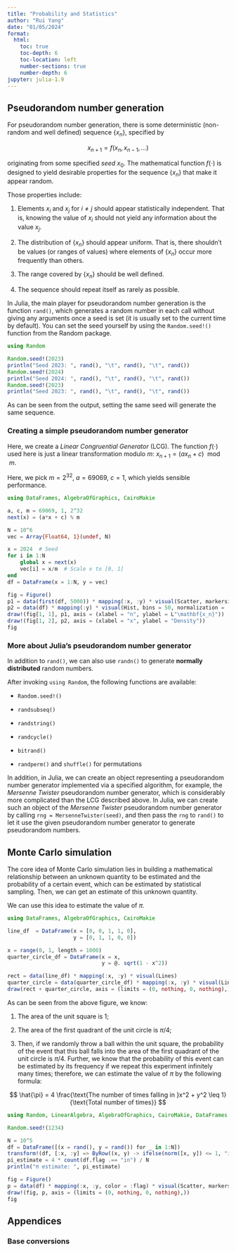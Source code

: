 ```yaml
---
title: "Probability and Statistics"
author: "Rui Yang"
date: "01/05/2024"
format:
  html:
    toc: true
    toc-depth: 6
    toc-location: left
    number-sections: true
    number-depth: 6
jupyter: julia-1.9
---
```


## Pseudorandom number generation

For pseudorandom number generation, there is some deterministic (non-random and well defined) sequence $\{x_n\}$, specified by

$$
x_{n+1} = f(x_n, x_{n-1}, ...)
$$

originating from some specified *seed* $x_0$. The mathematical function $f(\cdot)$ is designed to yield desirable properties for the sequence $\{x_n\}$ that make it appear random.

Those properties include:

1.  Elements $x_i$ and $x_j$ for $i \neq j$ should appear statistically independent. That is, knowing the value of $x_i$ should not yield any information about the value $x_j$.

2.  The distribution of $\{x_n\}$ should appear uniform. That is, there shouldn't be values (or ranges of values) where elements of $\{x_n\}$ occur more frequently than others.

3.  The range covered by $\{x_n\}$ should be well defined.

4.  The sequence should repeat itself as rarely as possible.

In Julia, the main player for pseudorandom number generation is the function `rand()`, which generates a random number in each call without giving any arguments once a seed is set (it is usually set to the current time by default). You can set the seed yourself by using the `Random.seed!()` function from the Random package.

```julia
using Random

Random.seed!(2023)
println("Seed 2023: ", rand(), "\t", rand(), "\t", rand())
Random.seed!(2024)
println("Seed 2024: ", rand(), "\t", rand(), "\t", rand())
Random.seed!(2023)
println("Seed 2023: ", rand(), "\t", rand(), "\t", rand())
```

As can be seen from the output, setting the same seed will generate the same sequence.

### Creating a simple pseudorandom number generator

Here, we create a *Linear Congruential Generator* (LCG). The function $f(\cdot)$ used here is just a linear transformation modulo $m$: $x_{n+1} = (ax_n + c) \mod m$.

Here, we pick $m = 2^{32}$, $a = 69069$, $c = 1$, which yields sensible performance.

```julia
using DataFrames, AlgebraOfGraphics, CairoMakie

a, c, m = 69069, 1, 2^32
next(x) = (a*x + c) % m

N = 10^6
vec = Array{Float64, 1}(undef, N)

x = 2024  # Seed
for i in 1:N
    global x = next(x)
    vec[i] = x/m  # Scale x to [0, 1]
end
df = DataFrame(x = 1:N, y = vec)

fig = Figure()
p1 = data(first(df, 5000)) * mapping(:x, :y) * visual(Scatter, markersize = 3)
p2 = data(df) * mapping(:y) * visual(Hist, bins = 50, normalization = :pdf)
draw!(fig[1, 1], p1, axis = (xlabel = "n", ylabel = L"\mathbf{x_n}"))
draw!(fig[1, 2], p2, axis = (xlabel = "x", ylabel = "Density"))
fig
```

### More about Julia's pseudorandom number generator

In addition to `rand()`, we can also use `randn()` to generate **normally distributed** random numbers.

After invoking `using Random`, the following functions are available:

- `Random.seed!()`

- `randsubseq()`

- `randstring()`

- `randcycle()`

- `bitrand()`

- `randperm()` and `shuffle()` for permutations

In addition, in Julia, we can create an object representing a pseudorandom number generator implemented via a specified algorithm, for example, the *Mersenne Twister* pseudorandom number generator, which is considerably more complicated than the LCG described above. In Julia, we can create such an object of the *Mersenne Twister* pseudorandom number generator by calling `rng = MersenneTwister(seed)`, and then pass the `rng` to `rand()` to let it use the given pseudorandom number generator to generate pseudorandom numbers.

## Monte Carlo simulation

The core idea of Monte Carlo simulation lies in building a mathematical relationship between an unknown quantity to be estimated and the probability of a certain event, which can be estimated by statistical sampling. Then, we can get an estimate of this unknown quantity.

We can use this idea to estimate the value of $\pi$.

```julia
using DataFrames, AlgebraOfGraphics, CairoMakie

line_df  = DataFrame(x = [0, 0, 1, 1, 0],
                     y = [0, 1, 1, 0, 0])

x = range(0, 1, length = 1000)
quarter_circle_df = DataFrame(x = x,
                              y = @. sqrt(1 - x^2))

rect = data(line_df) * mapping(:x, :y) * visual(Lines)
quarter_circle = data(quarter_circle_df) * mapping(:x, :y) * visual(Lines)
draw(rect + quarter_circle, axis = (limits = (0, nothing, 0, nothing),))
```

As can be seen from the above figure, we know:

1.  The area of the unit square is 1;

2.  The area of the first quadrant of the unit circle is $\pi / 4$;

3.  Then, if we randomly throw a ball within the unit square, the probability of the event that this ball falls into the area of the first quadrant of the unit circle is $\pi / 4$. Further, we know that the probability of this event can be estimated by its frequency if we repeat this experiment infinitely many times; therefore, we can estimate the value of $\pi$ by the following formula:

$$
\hat{\pi} = 4 \frac{\text{The number of times falling in }x^2 + y^2 \leq 1}{\text{Total number of times}}
$$

```julia
using Random, LinearAlgebra, AlgebraOfGraphics, CairoMakie, DataFrames

Random.seed!(1234)

N = 10^5
df = DataFrame([(x = rand(), y = rand()) for _ in 1:N])
transform!(df, [:x, :y] => ByRow((x, y) -> ifelse(norm([x, y]) <= 1, "in", "out")) => :flag)
pi_estimate = 4 * count(df.flag .== "in") / N
println("π estimate: ", pi_estimate)

fig = Figure()
p = data(df) * mapping(:x, :y, color = :flag) * visual(Scatter, markersize = 1)
draw!(fig, p, axis = (limits = (0, nothing, 0, nothing),))
fig
```

## Appendices

### Base conversions